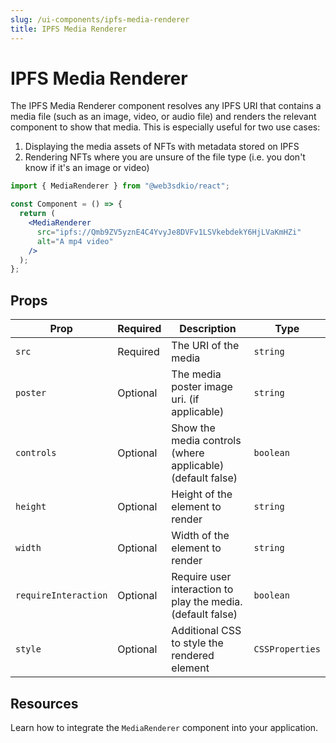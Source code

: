 ```yaml
---
slug: /ui-components/ipfs-media-renderer
title: IPFS Media Renderer
---
```



# IPFS Media Renderer

The IPFS Media Renderer component resolves any IPFS URI that contains a media file (such as an image, video, or audio file)
and renders the relevant component to show that media. This is especially useful for two use cases:

1. Displaying the media assets of NFTs with metadata stored on IPFS
2. Rendering NFTs where you are unsure of the file type (i.e. you don't know if it's an image or video)

```jsx
import { MediaRenderer } from "@web3sdkio/react";

const Component = () => {
  return (
    <MediaRenderer
      src="ipfs://Qmb9ZV5yznE4C4YvyJe8DVFv1LSVkebdekY6HjLVaKmHZi"
      alt="A mp4 video"
    />
  );
};
```

## Props

| Prop                 | Required | Description                                                 | Type            |
| -------------------- | -------- | ----------------------------------------------------------- | --------------- |
| `src`                | Required | The URI of the media                                        | `string`        |
| `poster`             | Optional | The media poster image uri. (if applicable)                 | `string`        |
| `controls`           | Optional | Show the media controls (where applicable) (default false)  | `boolean`       |
| `height`             | Optional | Height of the element to render                             | `string`        |
| `width`              | Optional | Width of the element to render                              | `string`        |
| `requireInteraction` | Optional | Require user interaction to play the media. (default false) | `boolean`       |
| `style`              | Optional | Additional CSS to style the rendered element                | `CSSProperties` |

## Resources

Learn how to integrate the `MediaRenderer` component into your application.

<div className="row" style={{ marginBottom: 24 }}>
  <div className="col col--12" style={{ padding: 8 }}>
    <QuickstartCard
      name="Guide: Render IPFS Files In A React App"
      link="https://blog.web3sdk.io/guides/how-to-render-ipfs-media-in-a-react-app/"
      image="/assets/icons/education.png"
    />
  </div>
</div>
